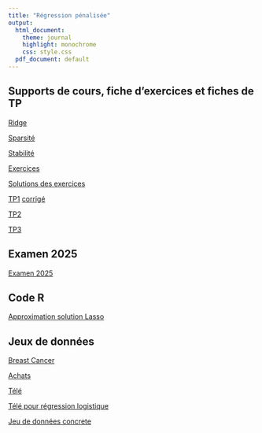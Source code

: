 ```yaml
---
title: "Régression pénalisée"
output:
  html_document:
    theme: journal
    highlight: monochrome
    css: style.css
  pdf_document: default
---
```


## Supports de cours, fiche d'exercices et fiches de TP

[Ridge](http://masedki.github.io/enseignements/pdfs/regpen/ridge.pdf)

[Sparsité](http://masedki.github.io/enseignements/pdfs/regpen/sparsite.pdf)

[Stabilité](http://masedki.github.io/enseignements/pdfs/regpen/stabilite.pdf)


[Exercices](http://masedki.github.io/enseignements/pdfs/regpen/exercices.pdf)

[Solutions des exercices](http://masedki.github.io/enseignements/pdfs/regpen/exercices_sols.pdf)


[TP1](http://masedki.github.io/enseignements/pdfs/regpen/TP1.pdf) [ corrigé](http://masedki.github.io/enseignements/rcode/regpen/TP1.R)

[TP2](http://masedki.github.io/enseignements/pdfs/regpen/TP2.pdf)

[TP3](http://masedki.github.io/enseignements/pdfs/regpen/TP3.pdf)


## Examen 2025

[Examen 2025](http://masedki.github.io/enseignements/pdfs/regpen/examen_2025.pdf)


## Code R 

[Approximation solution Lasso](http://masedki.github.io/enseignements/rcode/regpen/demo_sol_lasso.pdf)


## Jeux de données 

[Breast Cancer](http://masedki.github.io/enseignements/datasets/regpen/breast_cancer.txt)

[Achats](http://masedki.github.io/enseignements/datasets/regpen/achat.txt)

[Télé](http://masedki.github.io/enseignements/datasets/regpen/tele.txt)

[Télé pour régression logistique](http://masedki.github.io/enseignements/datasets/regpen/telelogit.txt)

[Jeu de données concrete](http://masedki.github.io/enseignements/datasets/regpen/concrete_data.rda)